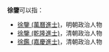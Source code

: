 '''徐鑒'''可以指：
* [[徐鑒_(萬曆進士)|徐鑒 (萬曆進士)]]，明朝政治人物
* [[徐鑒_(乾隆進士)|徐鑒 (乾隆進士)]]，清朝政治人物
* [[徐鑑_(嘉慶進士)|徐鑑 (嘉慶進士)]]，清朝政治人物

{{Disambiguation|Cat=二字徐姓人名消歧义|Jian}}